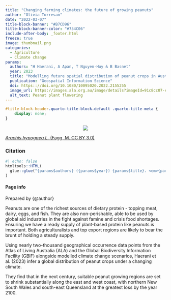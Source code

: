 ```yaml
---
title: "Changing farming climates: the future of growing peanuts"
author: "Olivia Torresan"
date: "2022-03-07"
title-block-banner: "#B7CD96"
title-block-banner-color: "#754C06"
include-after-body: _footer.html
freeze: true
image: thumbnail.png
categories:
  - Agriculture
  - Climate change
params:
  authors: "H Haerani, A Apan, T Nguyen-Huy & B Basnet"
  year: 2023
  title: "Modelling future spatial distribution of peanut crops in Australia under climate change scenarios"
  publication: "Geospatial Information Science"
  doi: https:://doi.org/10.1080/10095020.2022.2155255
  image_url: https://images.ala.org.au/image/details?imageId=91c8cc07-ef18-4b5d-af0f-6b3610f1ca0e
  alt_text: Peanut plant flowering
---
```


<!-- remove metadata section -->

```css
#title-block-header.quarto-title-block.default .quarto-title-meta {
    display: none;
}
```


<!-- Side panel -->

:::{.column-page}

:::{.paper-side-column}

<center>
:::{layout-ncol=1 style="margin-left: auto; margin-right: auto; width:50%;"}
<!-- add image url -->
<img src="https://ala-images.s3.ap-southeast-2.amazonaws.com/store/e/0/a/c/91c8cc07-ef18-4b5d-af0f-6b3610f1ca0e/original" class="rounded"/></img>
:::
</center>

::: figure-caption
<!-- edit caption -->
[*Arachis hypogaea L.* (Fagg, M. CC BY 3.0)](https://ala-images.s3.ap-southeast-2.amazonaws.com/store/e/0/a/c/91c8cc07-ef18-4b5d-af0f-6b3610f1ca0e/original)
:::

### Citation
```r
#| echo: false
htmltools::HTML(
  glue::glue("{params$authors} ({params$year}) {params$title}. <em>{params$publication}</em> <a href='{params$doi}' target='_blank'>{params$doi}</a>")
)
```


#### Page info
Prepared by {@author}

:::


<!-- Main panel description -->

::: {.paper-main-column}
Peanuts are one of the richest sources of dietary protein - topping meat, dairy, eggs, and fish. They are also non-perishable, able to be used by global aid industries in the fight against famine and crisis food shortages. Ensuring we have a ready supply of plant-based protein like peanuts is important. Both agriculturalists and top export regions are likely to bear the brunt of holding a steady supply.

Using nearly two-thousand geographical occurrence data points from the Atlas of Living Australia (ALA) and the Global Biodiversity Information Facility (GBIF) alongside modelled climate change scenarios, Haerani et al. (2023) infer a global distribution of peanut crops under a changing climate. 
 
They find that in the next century, suitable peanut growing regions are set to shrink substantially along the east and west coast, with northern New South Wales and south-east Queensland at the greatest loss by the year 2100. 
:::

:::

